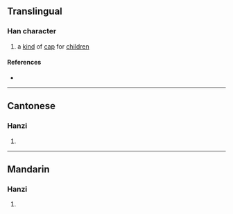 {{character info/new}}
==Translingual==

===Han character===
{{Han char|rn=13|rad=冂|as=10|sn=12|four=|canj=AFQU|ids=⿱⺜卷}}

# a [[kind]] of [[cap]] for [[children]]

====References====
* {{Han ref|kx=0129.350|hdz=21519.060|uh=34BD|ud=13501}}

----

==Cantonese==

===Hanzi===
{{yue-hanzi|jyut=[[hyun1]]|y=hyun1}}

# {{defn|lang=yue|sort=冂10}}

----

==Mandarin==

===Hanzi===
{{cmn-hanzi|pin=[[quān]] ([[quan1]])|wg=ch'üan<sup>1</sup>}}

# {{defn|lang=cmn|sort=冂10}}